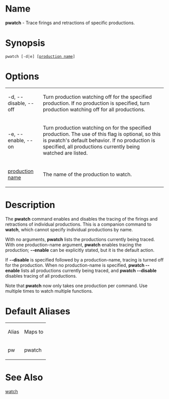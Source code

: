 = Name =
'''pwatch''' - Trace firings and retractions of specific productions.

= Synopsis =
 pwatch [-d|e] [<u>production name</u>]

= Options =
{| border="1" cellpadding="2"
| -d, --disable, --off || Turn production watching off for the specified production.  If no production is specified, turn production watching off for all productions.
|-
| -e, --enable, --on || Turn production watching on for the specified production.  The use of this flag is optional, so this is pwatch's default behavior. If no production is specified, all productions currently being watched are listed.
|-
| <u>production name</u> || The name of the production to watch.
|}

= Description =
The '''pwatch''' command enables and disables the tracing of the firings and retractions of individual productions. This is a companion command to '''watch''', which cannot specify individual productions by name.

With no arguments, '''pwatch''' lists the productions currently being traced. With one production-name argument, '''pwatch''' enables tracing the production; '''--enable''' can be explicitly stated, but it is the default action. 

If '''--disable''' is specified followed by a production-name, tracing is turned off for the production. When no production-name is specified, '''pwatch --enable''' lists all productions currently being traced, and '''pwatch --disable''' disables tracing of all productions.

Note that '''pwatch''' now only takes one production per command.  Use multiple times to watch multiple functions.

= Default Aliases =
{| border="1" cellpadding="2"
| Alias || Maps to
|-
| pw || pwatch
|}

= See Also =
[[watch]]

